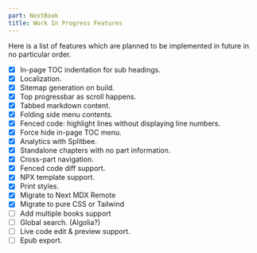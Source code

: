 ```yaml
---
part: NextBook
title: Work In Progress Features
---
```


Here is a list of features which are planned to be implemented in future in no particular order.

- [x] In-page TOC indentation for sub headings.
- [x] Localization.
- [x] Sitemap generation on build.
- [x] Top progressbar as scroll happens.
- [x] Tabbed markdown content.
- [x] Folding side menu contents.
- [x] Fenced code: highlight lines without displaying line numbers.
- [x] Force hide in-page TOC menu.
- [x] Analytics with Splitbee.
- [x] Standalone chapters with no part information.
- [x] Cross-part navigation.
- [x] Fenced code diff support.
- [x] NPX template support.
- [x] Print styles.
- [x] Migrate to Next MDX Remote
- [x] Migrate to pure CSS or Tailwind
- [ ] Add multiple books support
- [ ] Global search. (Algolia?)
- [ ] Live code edit & preview support.
- [ ] Epub export.
